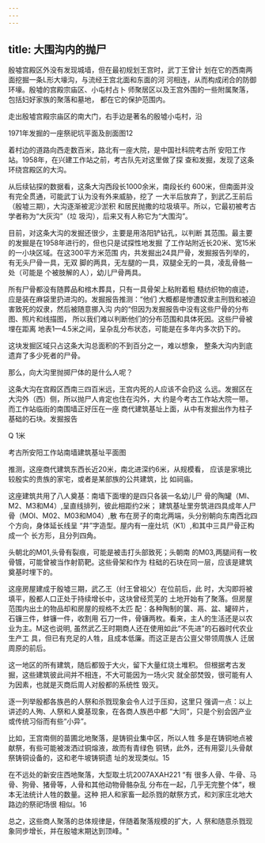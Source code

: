 ```yaml
---
---
---
```

title: 大围沟内的抛尸
---



殷墟宫殿区外没有发现城墙，但在最初规划王宫时，武丁王曾计 划在它的西南两面挖掘一条L形大壕沟，与流经王宫北面和东面的河 河相连，从而构成闭合的防御环壕。殷墟的宫殿宗庙区、小屯村占卜 师聚居区以及王宫外围的一些附属聚落，包括妇好家族的聚落和墓地， 都在它的保护范围内。

走出殷墟宫殿宗庙区的南大门，右手边是著名的殷墟小屯村，沿



1971年发掘的一座祭祀坑平面及剖面图12

着村边的道路向西走数百米，路北有一座大院，是中国社科院考古所 安阳工作站。1958年，在兴建工作站之前，考古队先对这里做了探 查和发掘，发现了这条环绕宫殿区的大沟。

从后续钻探的数据看，这条大沟西段长1000余米，南段长约 600米，但南面并没有完全贯通，可能武丁认为没有外来威胁，挖了 一大半后放弃了，到武乙王前后（殷墟三期），大沟逐渐被泥沙淤积 和居民抛撒的垃圾填平。所以，它最初被考古学者称为“大灰沟”（垃 圾沟），后来又有人称它为“大围沟”。

目前，对这条大沟的发掘还很少，主要是用洛阳铲钻孔，以判断 其范围。最主要的发掘是在1958年进行的，但也只是试探性地发掘 了工作站附近长20米、宽15米的一小块区域。在这300平方米范围 内，共发掘出24具尸骨，发掘报告列举的，有无头尸骨一具，无双 脚的两具，无左腿的一具，双腿全无的一具，凌乱骨骼一处（可能是 个被肢解的人），幼儿尸骨两具。

所有尸骨都没有随葬品和棺木葬具，只有一具骨架上粘附着粗 糙纺织物的痕迹，应是装在麻袋里扔进沟的。发掘报告推测：“他们 大概都是惨遭奴隶主刑戮和被迫害致死的奴隶，然后被随意挪入沟 内的“但因为发掘报告中没有这些尸骨的分布图、照片和线描图， 所以我们难以判断他们的分布范围和具体死因。这些尸骨被埋在距离 地表1—4.5米之间，呈杂乱分布状态，可能是在多年内多次扔下的。

这块发掘区域只占这条大沟总面积的不到百分之一，难以想象， 整条大沟内到底遗弃了多少死者的尸骨。

那么，向大沟里抛掷尸体的是什么人呢？

这条大沟在宫殿区西南三四百米远，王宫内死的人应该不会扔这 么远。发掘区在大沟外（西）侧，所以抛尸人肯定也住在沟外，大 约是今考古工作站大院一带。而工作站临街的南围墙正好压在一座 商代建筑基址上面，从中有发掘出作为柱子基础的石块。发掘报告





Q 1米

考古所安阳工作站南墙建筑基址平面图

推测，这座商代建筑东西长近20米，南北进深约6米，从规模看， 应该是家境比较殷实的贵族的家宅，或者是某部族的公共建筑，比 如祠庙。

这座建筑共用了八人奠基：南墙下面埋的是四只各装一名幼儿尸 骨的陶罐（Ml、M2、M3和M4）,呈直线排列，彼此相距约2米； 建筑基址里夯筑进四具成年人尸骨（MOI、M02、M03和M04）,散 布在房子的南北两端，头分别朝向东南西北四个方向，身体延长线呈 “井”字造型。屋内有一座灶坑（K1）,和其中三具尸骨正构成一个 长方形，且分列四角。

头朝北的M01,头骨有裂痕，可能是被击打头部致死；头朝南 的M03,两腿间有一枚骨镀，可能曾被当作射箭靶。这些骨架和作为 柱础的石块在同一层，应该是建筑奠基时埋下的。

这座房屋建成于殷墟三期，武乙王（纣王曾祖父）在位前后，此 时，大沟即将被填平，殷都人口正处于持续增长中，这块曾经荒芜的 土地开始有了聚落。但房屋范围内出土的物品却和房屋的规格不太匹 配：各种陶制的箧、鬲、盆、罐碎片，石镰三件，蚌镰一件，收割用 石刀一件，骨镰两枚。看来，主人的生活还是以农业为主。M这也说明, 虽然武乙王时期商人还在使用如此“不先进”的石器时代农业生产工 具，但已有充足的人牲，且成本低廉。而这正是古公亶父带领周族人 迁居周原的前后。

这一地区的所有建筑，随后都毁于大火，留下大量红烧土堆积。 但根据考古发掘，这些建筑彼此间并不相连，不大可能因为一场火灾 就全部焚毁，很可能有人为因素，也就是灭商后周人对殷都的系统性 毁灭。

逐一列举殷都各族邑的人祭和杀戮现象会令人过于压抑，这里只 强调一点：以上讲述的人殉、人祭和人奠基现象，在各商人族邑中都 “大同”，只是个别会因产业或传统习俗而有些“小异”。

比如，王宫南侧的苗圃北地聚落，是铸铜业集中区，所以人牲 多是在铸铜地点被献祭，有些可能被泼洒过铜熔液，故而有青绿色 铜锈，此外，还有用婴儿头骨献祭铸铜设备的，这和老牛坡铸铜遗 址的发现类似。15

在不远处的新安庄西地聚落，大型取土坑2007AXAH221 “有 很多人骨、牛骨、马骨、狗骨、猪骨等，人骨和其他动物骨骼杂乱 分布在一起，几乎无完整个体”，根本无法统计人牲的数量。这种 把人和家畜一起杀戮的献祭方式，和刘家庄北地大路边的祭祀场很 相似。16

总之，这些商人聚落的总体规律是，伴随着聚落规模的扩大，人 祭和随意杀戮现象同步增长，并在殷墟末期达到顶峰。"